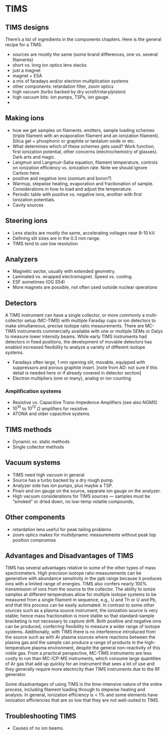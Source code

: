 # TIMS {#sec-TIMS}

## TIMS designs {#sec-TIMS-designs}

There's a list of ingredients in the components chapters. Here is the general recipe for a TIMS:

- sources are mostly the same (some brand differences, one vs. several filaments)
- short vs. long ion optics lens stacks
- just a magnet
- magnet + ESA
- a mix of faradays and/or electron multiplication systems
- other components: retardation filter, zoom optics
- high vacuum (turbo backed by dry scroll/rotary/piston)
- high vacuum bits: ion pumps, TSPs, ion gauge.
- 

## Making ions {#sec-TIMS-making-ions}

- how we get samples on filaments. emitters, sample loading schemes (triple filament with an evaporation filament and an ionization filament). Silica gel + phosphoric or graphite or tantalum oxide or etc. 
- What determines which of these schemes gets used? Work function, first ionization potential, other concerns (electrochemistry of glasses). Dark arts and magic.
- Langmuir and Langmuir-Saha equation, filament temperature, controls on ionization efficiency vs. ionization rate. Note we should ignore Carlson here.
- positive and negative ions (osmium and boron?)
- Warmup, stepwise heating, evaporation and fractionation of sample. Considerations in how to load and adjust the temperature.
- Periodic table with positive vs. negative ions, another with first ionization potentials. 
- Cavity sources

## Steering ions {#sec-TIMS-source-ion-optics}

- Lens stacks are mostly the same, accelerating voltages near 8-10 kV. 
- Defining slit sizes are in the 0.3 mm range.
- TIMS tend to use low resolution

## Analyzers {#sec-TIMS-analyzers}

- Magnetic sector, usually with extended geometry. 
- Laminated vs. wrapped electromagnet. Speed vs. cooling.
- ESF sometimes (OG S54)
- More magnets are possible, not often used outside nuclear operations

## Detectors {#sec-TIMS-detectors}

A TIMS instrument can have a single collector, or more commonly a multi-collector setup (MC-TIMS) with multiple Faraday cups or ion detectors to make simultaneous, precise isotope ratio measurements. There are MC-TIMS instruments commercially available with one or multiple SEMs or Dalys to measure lower intensity beams. While early TIMS instruments had detectors in fixed positions, the development of movable detectors has enabled increased flexibility to analyze a variety of different isotope systems. 

- Faradays often large, 1 mm opening slit, movable, equipped with suppressors and porous graphite insert. [note from AD: not sure if this detail is needed here or if already covered in detector section]
- Electron multipliers (one or many), analog or ion counting


### Amplification systems {#sec-TIMS-amplifiers}

- Resistive vs. Capacitive Trans-Impedence Amplifiers (see also NGMS)
- $10^{10}$ to $10^{13}$ $\Omega$ amplifiers for resistive.
- ATONA and older capacitive systems.

## TIMS methods {#sec-TIMS-methods}

- Dynamic vs. static methods
- Single collector methods

## Vacuum systems {#sec-TIMS-vacuum-systems}

- TIMS need high vacuum in general
- Source has a turbo backed by a dry rough pump.
- Analyzer side has ion pumps, plus maybe a TSP.
- Pirani and ion gauge on the source, separate ion gauge on the analyzer.
- High vacuum considerations for TIMS sources --- samples must be "smoked" or dried down, no low-temp volatile compounds, 

## Other components {#sec-TIMS-other-components}

- retardation lens useful for peak tailing problems
- zoom optics makes for multidynamic measurements without peak top position compromise

## Advantages and Disadvantages of TIMS {#sec-TIMS-Adv-Disadv}

TIMS has several advantages relative to some of the other types of mass spectrometers.  High precision isotope ratio measurements can be generative with abundance sensitivity in the ppb range because it produces ions with a limited range of energies. TIMS also confers nearly 100% transmission of ions from the source to the collector. The ability to ionize samples at different temperatues allow for multiple isotope systems to be measured from a single filament in sequence, e.g., U and Th or U and Pb, and that this process can be easily automated. In contrast to some other sources such as a plasma source instrument, the ionization source is very stable; hence mass fractionation is more stable so that standard-sample bracketing is not necessary to capture drift. Both positive and negative ions can be produced, conferring flexibility to measure a wider range of isotope systems. Additionally, with TIMS there is no interference introduced from the source such as with Ar plasma sources where reactions between the plasma gas and the sample can produce a range of products in the high-temperature plasma environment, despite the general non-reactivity of this noble gas.  From a practical perspective, MC-TIMS instruments are less costly to run than MC-ICP-MS instruments, which consume large quantities of Ar gas that add up quickly for an instrument that sees a lot of use and they generally require more electricity than TIMS instruments due to the RF generator.

Some disadvantages of using TIMS is the time-intensive nature of the entire process, including filament loading through to stepwise heating and analysis.  In general, ionization efficiency is < 1% and some elements have ionization efficiencies that are so low that they are not well-suited to TIMS.


## Troubleshooting TIMS 

- Causes of no ion beams.